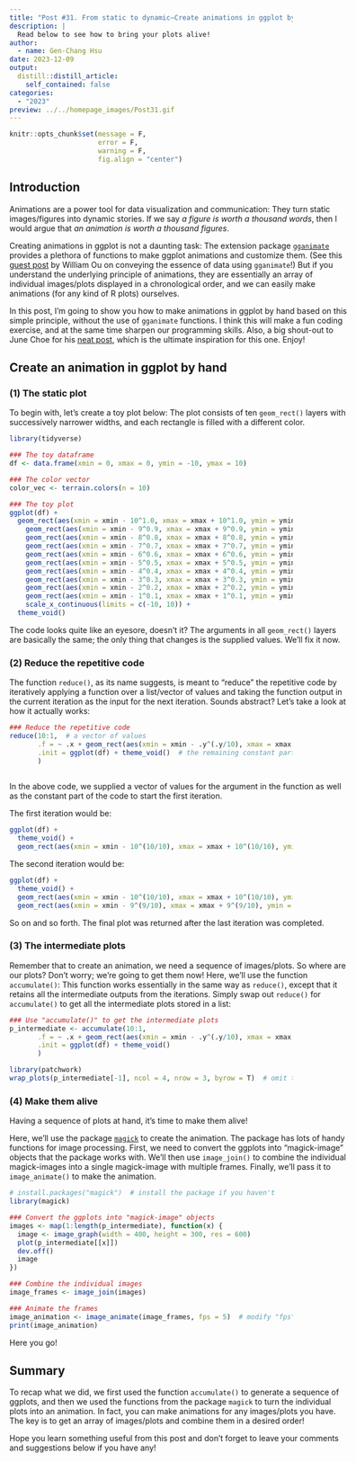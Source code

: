 ```yaml
---
title: "Post #31. From static to dynamic—Create animations in ggplot by hand"
description: |
  Read below to see how to bring your plots alive!
author:
  - name: Gen-Chang Hsu
date: 2023-12-09
output:
  distill::distill_article:
    self_contained: false
categories:
  - "2023"
preview: ../../homepage_images/Post31.gif
---
```


<!-- Webpage style -->

<style>
d-article a {
  color: #2780e3 !important;
  border-bottom: none !important;
}

d-article a:hover {
  color: #2780e3 !important;
  border-bottom: 2px solid !important;
}

d-byline {
  margin-left: -10% !important;
}

d-title {
  margin-left: -10%;
}

d-title h1{
  font-size: 45px;
  width: 130%;
}

d-article {
  margin-left: -10%;
}

p {
  width: 120%;
}

d-article h2 {
  width: 120%;
}

d-article h3 {
  width: 120%;
  font-size: 28px;
}

div.article-footer{
  width: 120%;
}

d-article div.sourceCode { 
  width: 120% !important;
}

d-article pre { 
  width: 120% !important;
}

div.l-body {
  width: 120% !important;
}

d-article table thead tr {
  height: 60px !important;
  width: 210px !important;
}

d-article table thead th {
  height: 60px !important;
  font-size: 22px !important;
  width: 210px !important;
}

d-article table tbody tr td {
  font-size: 21px !important;
  height: 60px !important;
  text-align: center !important;
  width: 210px !important;
}

div.l-body img {
    margin-right: 20% !important;
}

</style>

<head>
  <base target="_blank">
</head>

```r
knitr::opts_chunk$set(message = F,
                      error = F, 
                      warning = F,
                      fig.align = "center")

```

<!-- Start of the article -->

## Introduction

Animations are a power tool for data visualization and communication: They turn static images/figures into dynamic stories. If we say _a figure is worth a thousand words_, then I would argue that _an animation is worth a thousand figures_.

Creating animations in ggplot is not a daunting task: The extension package [`gganimate`](https://gganimate.com/) provides a plethora of functions to make ggplot animations and customize them. (See this [guest post](https://genchanghsu.github.io/ggGallery/posts/2021-05-26-guest-post-1-communicating-the-essence-of-your-data/) by William Ou on conveying the essence of data using `gganimate`!) But if you understand the underlying principle of animations, they are essentially an array of individual images/plots displayed in a chronological order, and we can easily make animations (for any kind of R plots) ourselves.

In this post, I'm going to show you how to make animations in ggplot by hand based on this simple principle, without the use of `gganimate` functions. I think this will make a fun coding exercise, and at the same time sharpen our programming skills. Also, a big shout-out to June Choe for his [neat post](https://yjunechoe.github.io/posts/2020-12-13-collapse-repetitive-piping-with-reduce/), which is the ultimate inspiration for this one. Enjoy!


## Create an animation in ggplot by hand

### (1) The static plot
To begin with, let's create a toy plot below: The plot consists of ten `geom_rect()` layers with successively narrower widths, and each rectangle is filled with a different color.  

```r
library(tidyverse)

### The toy dataframe
df <- data.frame(xmin = 0, xmax = 0, ymin = -10, ymax = 10) 

### The color vector
color_vec <- terrain.colors(n = 10)  

### The toy plot
ggplot(df) +
  geom_rect(aes(xmin = xmin - 10^1.0, xmax = xmax + 10^1.0, ymin = ymin, ymax = ymax), fill = color_vec[10]) + 
    geom_rect(aes(xmin = xmin - 9^0.9, xmax = xmax + 9^0.9, ymin = ymin, ymax = ymax), fill = color_vec[9]) + 
    geom_rect(aes(xmin = xmin - 8^0.8, xmax = xmax + 8^0.8, ymin = ymin, ymax = ymax), fill = color_vec[8]) + 
    geom_rect(aes(xmin = xmin - 7^0.7, xmax = xmax + 7^0.7, ymin = ymin, ymax = ymax), fill = color_vec[7]) + 
    geom_rect(aes(xmin = xmin - 6^0.6, xmax = xmax + 6^0.6, ymin = ymin, ymax = ymax), fill = color_vec[6]) + 
    geom_rect(aes(xmin = xmin - 5^0.5, xmax = xmax + 5^0.5, ymin = ymin, ymax = ymax), fill = color_vec[5]) + 
    geom_rect(aes(xmin = xmin - 4^0.4, xmax = xmax + 4^0.4, ymin = ymin, ymax = ymax), fill = color_vec[4]) + 
    geom_rect(aes(xmin = xmin - 3^0.3, xmax = xmax + 3^0.3, ymin = ymin, ymax = ymax), fill = color_vec[3]) + 
    geom_rect(aes(xmin = xmin - 2^0.2, xmax = xmax + 2^0.2, ymin = ymin, ymax = ymax), fill = color_vec[2]) + 
    geom_rect(aes(xmin = xmin - 1^0.1, xmax = xmax + 1^0.1, ymin = ymin, ymax = ymax), fill = color_vec[1]) + 
    scale_x_continuous(limits = c(-10, 10)) + 
  theme_void()

```

The code looks quite like an eyesore, doesn't it? The arguments in all `geom_rect()` layers are basically the same; the only thing that changes is the supplied values. We'll fix it now.

### (2) Reduce the repetitive code
The function `reduce()`, as its name suggests, is meant to "reduce" the repetitive code by iteratively applying a function over a list/vector of values and taking the function output in the current iteration as the input for the next iteration. Sounds abstract? Let's take a look at how it actually works:

```r
### Reduce the repetitive code
reduce(10:1,  # a vector of values
       .f = ~ .x + geom_rect(aes(xmin = xmin - .y^(.y/10), xmax = xmax + .y^(.y/10), ymin = ymin, ymax = ymax), fill = color_vec[.y]),  # the function to be iteratively applied
       .init = ggplot(df) + theme_void()  # the remaining constant part of the code 
       )
  

```

In the above code, we supplied a vector of values for the argument in the function as well as the constant part of the code to start the first iteration. 

The first iteration would be: 

```r
ggplot(df) + 
  theme_void() + 
  geom_rect(aes(xmin = xmin - 10^(10/10), xmax = xmax + 10^(10/10), ymin = ymin, ymax = ymax), fill = color_vec[10])

```

The second iteration would be:

```r
ggplot(df) + 
  theme_void() + 
  geom_rect(aes(xmin = xmin - 10^(10/10), xmax = xmax + 10^(10/10), ymin = ymin, ymax = ymax), fill = color_vec[10]) + 
  geom_rect(aes(xmin = xmin - 9^(9/10), xmax = xmax + 9^(9/10), ymin = ymin, ymax = ymax), fill = color_vec[9])

```

So on and so forth. The final plot was returned after the last iteration was completed.

### (3) The intermediate plots

Remember that to create an animation, we need a sequence of images/plots. So where are our plots? Don't worry; we're going to get them now! Here, we'll use the function `accumulate()`: This function works essentially in the same way as `reduce()`, except that it retains all the intermediate outputs from the iterations. Simply swap out `reduce()` for `accumulate()` to get all the intermediate plots stored in a list:

```r
### Use "accumulate()" to get the intermediate plots
p_intermediate <- accumulate(10:1,
       .f = ~ .x + geom_rect(aes(xmin = xmin - .y^(.y/10), xmax = xmax + .y^(.y/10), ymin = ymin, ymax = ymax), fill = color_vec[.y]),
       .init = ggplot(df) + theme_void()
       ) 

library(patchwork)
wrap_plots(p_intermediate[-1], ncol = 4, nrow = 3, byrow = T)  # omit the first empty plot

```


### (4) Make them alive

Having a sequence of plots at hand, it's time to make them alive!

Here, we'll use the package [`magick`](https://cran.r-project.org/web/packages/magick/vignettes/intro.html) to create the animation. The package has lots of handy functions for image processing. First, we need to convert the ggplots into "magick-image" objects that the package works with. We'll then use `image_join()` to combine the individual magick-images into a single magick-image with multiple frames. Finally, we'll pass it to `image_animate()` to make the animation.

```r
# install.packages("magick")  # install the package if you haven't
library(magick)

### Convert the ggplots into "magick-image" objects
images <- map(1:length(p_intermediate), function(x) {
  image <- image_graph(width = 400, height = 300, res = 600)
  plot(p_intermediate[[x]])
  dev.off()
  image
})

### Combine the individual images
image_frames <- image_join(images)

### Animate the frames
image_animation <- image_animate(image_frames, fps = 5)  # modify "fps" to adjust the animation speed 
print(image_animation)

```

Here you go!

## Summary

To recap what we did, we first used the function `accumulate()` to generate a sequence of ggplots, and then we used the functions from the package `magick` to turn the individual plots into an animation. In fact, you can make animations for any images/plots you have. The key is to get an array of images/plots and combine them in a desired order!

Hope you learn something useful from this post and don't forget to leave your comments and suggestions below if you have any!






